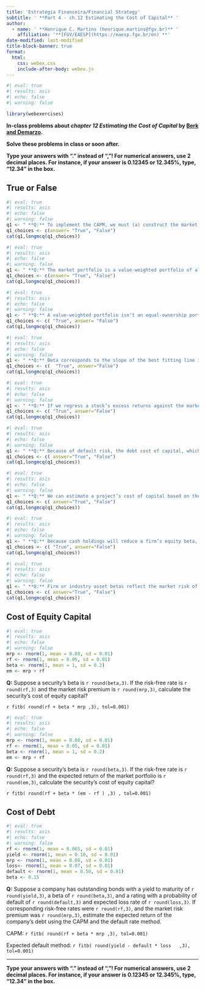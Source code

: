 ```yaml
---
title: 'Estratégia Financeira/Financial Strategy'
subtitle: ' **Part 4 - ch.12 Estimating the Cost of Capital** '
author:
  - name: ' **Henrique C. Martins (henrique.martins@fgv.br)** '
    affiliation: '**[FGV/EAESP](https://eaesp.fgv.br/en) **'
date-modified: last-modified
title-block-banner: true
format:
  html:
    css: webex.css
    include-after-body: webex.js
---
```





```r
#| eval: true
#| results: asis
#| echo: false
#| warning: false

library(webexercises)

```


**In-class problems about *chapter 12 Estimating the Cost of Capital* by [Berk and Demarzo](https://www.amazon.com.br/Corporate-Finance-Global-Jonathan-Berk/dp/1292304154). **


**Solve these problems in class or soon after.**



::: {.callout-important}
**Type your answers with "." instead of ","! For numerical answers, use 2 decimal places. For instance, if your answer is 0.12345 or 12.345%, type, "12.34" in the box.**
:::



## True or False

```r
#| eval: true
#| results: asis
#| echo: false
#| warning: false
q1 <- " **Q:** To implement the CAPM, we must (a) construct the market portfolio, and determine its expected excess return over the risk-free interest rate, and (b) estimate the stock’s beta, or sensitivity to the market portfolio."
q1_choices <- c(answer= "True", "False")
cat(q1,longmcq(q1_choices))
```

```r
#| eval: true
#| results: asis
#| echo: false
#| warning: false
q1 <- " **Q:** The market portfolio is a value-weighted portfolio of all securities traded in the market. According to the CAPM, the market portfolio is efficient."
q1_choices <- c(answer= "True", "False")
cat(q1,longmcq(q1_choices))
```

```r
#| eval: true
#| results: asis
#| echo: false
#| warning: false
q1 <- " **Q:** A value-weighted portfolio isn't an equal-ownership portfolio."
q1_choices <- c( "True", answer= "False")
cat(q1,longmcq(q1_choices))
```

```r
#| eval: true
#| results: asis
#| echo: false
#| warning: false
q1 <- " **Q:** Beta corresponds to the slope of the best fitting line in the plot of a security’s excess returns versus the market’s standard deviation."
q1_choices <- c(  "True", answer="False")
cat(q1,longmcq(q1_choices))
```

```r
#| eval: true
#| results: asis
#| echo: false
#| warning: false
q1 <- " **Q:** If we regress a stock’s excess returns against the market’s excess returns, the intercept is the stock’s beta."
q1_choices <- c( "True", answer="False")
cat(q1,longmcq(q1_choices))
```

```r
#| eval: true
#| results: asis
#| echo: false
#| warning: false
q1 <- " **Q:** Because of default risk, the debt cost of capital, which is its expected return to investors, is less than its yield to maturity, which is its promised return."
q1_choices <- c( answer="True", "False")
cat(q1,longmcq(q1_choices))
```

```r
#| eval: true
#| results: asis
#| echo: false
#| warning: false
q1 <- " **Q:** We can estimate a project’s cost of capital based on the asset or unlevered cost of capital of comparable firms in the same line of business."
q1_choices <- c( answer="True", "False")
cat(q1,longmcq(q1_choices))
```

```r
#| eval: true
#| results: asis
#| echo: false
#| warning: false
q1 <- " **Q:** Because cash holdings will reduce a firm’s equity beta, when unlevering betas we can use the firm’s net debt, which is debt plus excess cash."
q1_choices <- c( "True", answer="False")
cat(q1,longmcq(q1_choices))
```

```r
#| eval: true
#| results: asis
#| echo: false
#| warning: false
q1 <- " **Q:** Firm or industry asset betas reflect the market risk of the average project in that firm or industry while individual projects may be more or less sensitive to the overall market."
q1_choices <- c( answer="True", "False")
cat(q1,longmcq(q1_choices))
```









## Cost of Equity Capital


```r
#| eval: true
#| results: asis
#| echo: false
#| warning: false
mrp <- rnorm(1, mean = 0.08, sd = 0.01)
rf <- rnorm(1, mean = 0.05, sd = 0.01)
beta <- rnorm(1, mean = 1, sd = 0.2)
em <- mrp + rf
```


**Q:** Suppose a security's beta is `r round(beta,3)`. If the risk-free rate is `r round(rf,3)` and the market risk premium is `r round(mrp,3)`, calculate the security's cost of equity capital? 

`r fitb( round(rf + beta * mrp ,3), tol=0.001)`



```r
#| eval: true
#| results: asis
#| echo: false
#| warning: false
mrp <- rnorm(1, mean = 0.08, sd = 0.01)
rf <- rnorm(1, mean = 0.05, sd = 0.01)
beta <- rnorm(1, mean = 1, sd = 0.2)
em <- mrp + rf
```

**Q:** Suppose a security's beta is `r round(beta,3)`. If the risk-free rate is `r round(rf,3)` and the expected return of the market portfolio is `r round(em,3)`, calculate the security's cost of equity capital? 

`r fitb( round(rf + beta * (em - rf ) ,3) , tol=0.001)`







## Cost of Debt 

```r
#| eval: true
#| results: asis
#| echo: false
#| warning: false
rf <- rnorm(1, mean = 0.065, sd = 0.01)
yield <- rnorm(1, mean = 0.10, sd = 0.01)
mrp <- rnorm(1, mean = 0.08, sd = 0.01)
loss<- rnorm(1, mean = 0.07, sd = 0.01)
default <- rnorm(1, mean = 0.50, sd = 0.01)
beta <- 0.15
```


**Q:** Suppose a company has outstanding bonds with a yield to maturity of `r round(yield,3)`, a beta of `r round(beta,3)`, and a rating with a probability of default of `r round(default,3)` and expected loss rate of `r round(loss,3)`. If corresponding risk-free rates were `r round(rf,3)`, and the market risk premium was `r round(mrp,3)`, estimate the expected return of the company's debt using the CAPM and the default rate method.


CAPM: `r fitb( round(rf + beta * mrp ,3), tol=0.001)`

Expected default method: `r fitb( round(yield - default * loss   ,3), tol=0.001)`







___

::: {.callout-important}
**Type your answers with "." instead of ","! For numerical answers, use 2 decimal places. For instance, if your answer is 0.12345 or 12.345%, type, "12.34" in the box.**
:::

